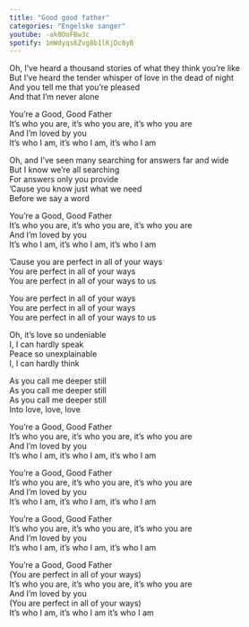 ```yaml
---
title: "Good good father"
categories: "Engelske sanger"
youtube: -ak0OoFBw3c
spotify: 1mWdyqs6Zvg8b1lKjDc8yB
---
```


Oh, I've heard a thousand stories of what they think you're like  
But I've heard the tender whisper of love in the dead of night  
And you tell me that you're pleased  
And that I'm never alone

You're a Good, Good Father  
It's who you are, it's who you are, it's who you are  
And I'm loved by you  
It's who I am, it's who I am, it's who I am

Oh, and I've seen many searching for answers far and wide  
But I know we're all searching  
For answers only you provide  
'Cause you know just what we need  
Before we say a word

You're a Good, Good Father  
It's who you are, it's who you are, it's who you are  
And I'm loved by you  
It's who I am, it's who I am, it's who I am

'Cause you are perfect in all of your ways  
You are perfect in all of your ways  
You are perfect in all of your ways to us

You are perfect in all of your ways  
You are perfect in all of your ways  
You are perfect in all of your ways to us

Oh, it's love so undeniable  
I, I can hardly speak  
Peace so unexplainable  
I, I can hardly think

As you call me deeper still  
As you call me deeper still  
As you call me deeper still  
Into love, love, love

You're a Good, Good Father  
It's who you are, it's who you are, it's who you are  
And I'm loved by you  
It's who I am, it's who I am, it's who I am

You're a Good, Good Father  
It's who you are, it's who you are, it's who you are  
And I'm loved by you  
It's who I am, it's who I am, it's who I am

You're a Good, Good Father  
It's who you are, it's who you are, it's who you are  
And I'm loved by you  
It's who I am, it's who I am, it's who I am

You're a Good, Good Father  
(You are perfect in all of your ways)  
It's who you are, it's who you are, it's who you are  
And I'm loved by you  
(You are perfect in all of your ways)  
It's who I am, it's who I am it's who I am
